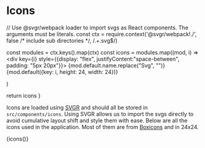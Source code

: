 
<Meta title="Components / Icons" />

# Icons

  // Use @svgr/webpack loader to import svgs as React components. The arguments must be literals.
  const ctx = require.context('@svgr/webpack!./', false /* include sub directories */, /.+\.svg$/)
  
  const modules = ctx.keys().map(ctx)
  const icons = modules.map((mod, i) => <div key={i} style={{display: "flex", justifyContent:"space-between", padding: "5px 20px"}}>
  {mod.default.name.replace("Svg", "")}
  {mod.default({key: i, height: 24, width: 24})}
  </div>)

return icons
}

Icons are loaded using [SVGR](https://react-svgr.com/docs/webpack/) and should all be stored in `src/components/icons`.
Using SVGR allows us to import the svgs directly to avoid cumulative layout shift and style them with ease.
Below are all the icons used in the application. Most of them are from [Boxicons](https://boxicons.com/) and in 24x24.

<div
  style={{
    display: 'grid',
    gridTemplateColumns: '1fr 1fr 1fr 1fr',
    gap: '3rem'
  }}
>
  {icons()}
</div>
